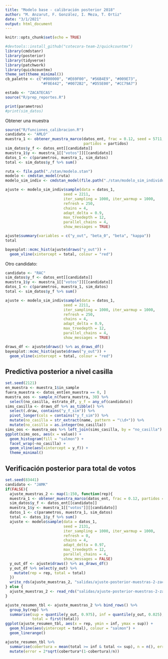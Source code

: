 ```yaml
---
title: "Modelo base - calibración posterior 2018"
author: "M. Anzarut, F. González, I. Meza, T. Ortiz"
date: "3/1/2021"
output: html_document
---
```


```r
knitr::opts_chunk$set(echo = TRUE)
```

```r
#devtools::install_github("cotecora-team-2/quickcountmx")
library(cmdstanr)
library(posterior)
library(tidyverse)
library(patchwork)
library(quickcountmx)
theme_set(theme_minimal())
cb_palette <- c("#000000", "#E69F00", "#56B4E9", "#009E73", 
                "#F0E442", "#0072B2", "#D55E00", "#CC79A7")
```

```r
estado <- "ZACATECAS"
source("R/prep_reportes.R")
```



```r
print(parametros)
#print(sim_datos)
```

Obtener una muestra

```r
source("R/funciones_calibracion.R")
candidato <- "AMLO"
muestra_1 <- obtener_muestra_marco(datos_ent, frac = 0.12, seed = 5711,
                                   partidos = partidos)
sim_datos$y_f <- datos_ent[[candidato]]
muestra_1$y <- muestra_1[["votos"]][[candidato]] 
datos_1 <- c(parametros, muestra_1, sim_datos)
total <- sim_datos$y_f %>% sum()
```

```r
ruta <- file.path("./stan/modelo.stan")
modelo <- cmdstan_model(ruta)
modelo_sim_indiv <- cmdstan_model(file.path("./stan/modelo_sim_individual.stan"))
```


```r
ajuste <- modelo_sim_indiv$sample(data = datos_1, 
                          seed = 2211,
                          iter_sampling = 1000, iter_warmup = 1000,
                          refresh = 250, 
                          chains = 4, 
                          adapt_delta = 0.9,
                          max_treedepth = 12,
                          parallel_chains = 4, 
                          show_messages = TRUE)
```


```r
ajuste$summary(variables = c("y_out", "beta_0", "beta", "kappa"))
total
```

```r
bayesplot::mcmc_hist(ajuste$draws("y_out")) +
  geom_vline(xintercept = total, colour = "red")
```

Otro candidato:

```r
candidato <- "RAC"
sim_datos$y_f <- datos_ent[[candidato]]
muestra_1$y <- muestra_1[["votos"]][[candidato]] 
datos_1 <- c(parametros, muestra_1, sim_datos)
total <- sim_datos$y_f %>% sum()
```

```r
ajuste <- modelo_sim_indiv$sample(data = datos_1, 
                          seed = 2211,
                          iter_sampling = 1000, iter_warmup = 1000,
                          refresh = 250, 
                          chains = 4, 
                          adapt_delta = 0.9,
                          max_treedepth = 12,
                          parallel_chains = 4, 
                          show_messages = TRUE)
```


```r
draws_df <- ajuste$draws() %>% as_draws_df()
bayesplot::mcmc_hist(ajuste$draws("y_out")) +
  geom_vline(xintercept = total, colour = "red")
```
## Predictiva posterior a nivel casilla

```r
set.seed(2121)
en_muestra <- muestra_1$in_sample
fuera_muestra <- datos_ent[en_muestra == 0, ]
muestra_oos <- sample_n(fuera_muestra, 30) %>% 
  select(no_casilla, estrato_df, y_f = any_of(candidato))
sims_casilla <- draws_df %>% as_tibble() %>% 
  select(.draw, contains("y_f_sim")) %>% 
  pivot_longer(cols = contains("y_f_sim")) %>%
  mutate(no_casilla = str_extract(name, pattern = "\\d+")) %>% 
  mutate(no_casilla = as.integer(no_casilla))
sims_oos <- muestra_oos %>% left_join(sims_casilla, by = "no_casilla")
ggplot(sims_oos, aes(x = value)) +
  geom_histogram(fill = "salmon") +
  facet_wrap(~no_casilla) +
  geom_vline(aes(xintercept = y_f)) +
  theme_minimal()
```




## Verificación posterior para total de votos

```r
set.seed(83441)
candidato <- "JAMK"
if(FALSE){
  ajuste_muestras_2 <- map(1:150, function(rep){
  muestra_1 <- obtener_muestra_marco(datos_ent, frac = 0.12, partidos = partidos)
  sim_datos$y_f <- datos_ent[[candidato]]
  muestra_1$y <- muestra_1[["votos"]][[candidato]] 
  datos_1 <- c(parametros, muestra_1, sim_datos)
  total <- datos_1$y_f %>% sum()
  ajuste <- modelo$sample(data = datos_1, 
                          seed = 2131,
                          iter_sampling = 1000, iter_warmup = 1000,
                          refresh = 0, 
                          chains = 4, 
                          adapt_delta = 0.97,
                          max_treedepth = 12,
                          parallel_chains = 4,
                          show_messages = FALSE)
  y_out_df <- ajuste$draws() %>% as_draws_df()
  y_out_df %>% select(y_out) %>% 
    mutate(rep = rep, total = total)
  })
  write_rds(ajuste_muestras_2, "salidas/ajuste-posterior-muestras-2-zac.rds")
} else {
  ajuste_muestras_2 <- read_rds("salidas/ajuste-posterior-muestras-2-zac.rds")
}
```

```r
ajuste_resumen_tbl <- ajuste_muestras_2 %>% bind_rows() %>% 
  group_by(rep) %>% 
  summarise(sup = quantile(y_out, 0.975), inf = quantile(y_out, 0.025),
            total = first(total))
ggplot(ajuste_resumen_tbl, aes(x = rep, ymin = inf, ymax = sup)) +
  geom_hline(aes(yintercept = total), colour = "salmon") +
  geom_linerange() 
```


```r
ajuste_resumen_tbl %>% 
  summarise(cobertura = mean(total >= inf & total <= sup), n = n(), error_porc = 100 - 100*mean((sup+inf)/(2*total))) %>% 
  mutate(error = 2*sqrt(cobertura*(1-cobertura)/n))
```

